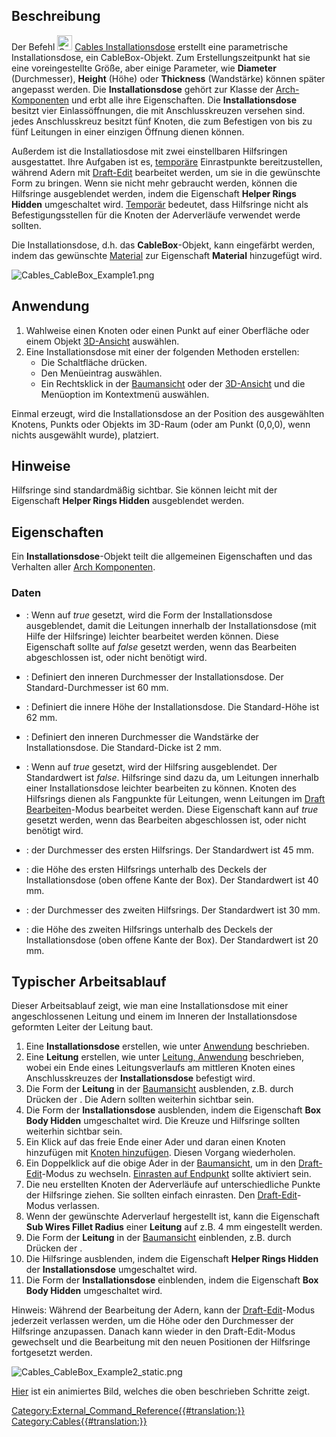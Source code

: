<languages/>

{{Docnav/de
|[[Cables_CableConduit/de|Leitungsführung]]
|[[Cables_CableConnector/de|Leitungsverbindung]]
|[[Cables_Workbench/de|Cables]]
|IconL=Cables_CableConduit.svg
|IconR=Cables_CableConnector.svg
|IconC=Cables_workbench_icon.svg
}}

{{GuiCommand/de
|Name=Cables CableBox
|Name/de=Cables Installationsdose
|MenuLocation= Leitungen → Installationsdose erstellen
|Workbenches=[[Cables_Workbench/de|Cables]]
|Shortcut={{KEY|C}} {{KEY|X}}
|Version=0.1.0
|SeeAlso=[[Cables_Cable/de|Cables Leitungen]], [[Cables_CableConnector/de|Cables Leitungsverbindung]]
}}

<span id="Description"></span>
==Beschreibung==

Der Befehl [[Image:Cables_CableBox.svg|24px]] [[Cables_CableBox/de|Cables Installationsdose]] erstellt eine parametrische Installationsdose, ein CableBox-Objekt. Zum Erstellungszeitpunkt hat sie eine voreingestellte Größe, aber einige Parameter, wie '''Diameter''' (Durchmesser), '''Height''' (Höhe) oder '''Thickness''' (Wandstärke) können später angepasst werden. Die '''Installationsdose''' gehört zur Klasse der [[Arch_Component/de|Arch-Komponenten]] und erbt alle ihre Eigenschaften. Die '''Installationsdose''' besitzt vier Einlassöffnungen, die mit Anschlusskreuzen versehen sind. jedes Anschlusskreuz besitzt fünf Knoten, die zum Befestigen von bis zu fünf Leitungen in einer einzigen Öffnung dienen können.

Außerdem ist die Installatiosdose mit zwei einstellbaren Hilfsringen ausgestattet. Ihre Aufgaben ist es, <u>temporäre</u> Einrastpunkte bereitzustellen, während Adern mit [[Draft_Edit/de|Draft-Edit]] bearbeitet werden, um sie in die gewünschte Form zu bringen. Wenn sie nicht mehr gebraucht werden, können die Hilfsringe ausgeblendet werden, indem die Eigenschaft '''Helper Rings Hidden''' umgeschaltet wird. <u>Temporär</u> bedeutet, dass Hilfsringe nicht als Befestigungsstellen für die Knoten der Aderverläufe verwendet werde sollten.

Die Installationsdose, d.h. das '''CableBox'''-Objekt, kann eingefärbt werden, indem das gewünschte [[Arch_SetMaterial/de|Material]] zur Eigenschaft '''Material''' hinzugefügt wird.

[[Image:Cables_CableBox_Example1.png]]
{{Caption|Beispiel der Standard-Installationsdose:<br/>Dort sind sichtbare Hilfskreuze innerhalb der Löcher und Hilfsringe innerhalb der Installationsdose angebracht.}}

<span id="Usage"></span>
==Anwendung==

# Wahlweise einen Knoten oder einen Punkt auf einer Oberfläche oder einem Objekt [[3D_View/de|3D-Ansicht]] auswählen.
# Eine Installationsdose mit einer der folgenden Methoden erstellen:
#* Die Schaltfläche {{Button|[[Image:Cables_CableBox.svg|16px]] [[Cables_CableBox/de|Cable Box]]}} drücken.
#* Den Menüeintrag {{MenuCommand|Cables → [[Image:Cables_CableBox.svg|16px]] Cable Box}} auswählen.
#* Ein Rechtsklick in der [[Tree_View/de|Baumansicht]] oder der [[3D_View/de|3D-Ansicht]] und die Menüoption {{MenuCommand|Cables → [[Image:Cables_CableBox.svg|16px]] Cable Box}} im Kontextmenü auswählen.

Einmal erzeugt, wird die Installationsdose an der Position des ausgewählten Knotens, Punkts oder Objekts im 3D-Raum (oder am Punkt (0,0,0), wenn nichts ausgewählt wurde), platziert.

<span id="Notes"></span>
==Hinweise==

Hilfsringe sind standardmäßig sichtbar. Sie können leicht mit der Eigenschaft '''Helper Rings Hidden''' ausgeblendet werden.

<span id="Properties"></span>
==Eigenschaften==

Ein '''Installationsdose'''-Objekt teilt die allgemeinen Eigenschaften und das Verhalten aller [[Arch_Component/de|Arch Komponenten]].

<span id="Data"></span>
===Daten===

{{TitleProperty|Cable Box}}

* {{PropertyData|Box Body Hidden|Bool}}: Wenn auf ''true'' gesetzt, wird die Form der Installationsdose ausgeblendet, damit die Leitungen innerhalb der Installationsdose (mit Hilfe der Hilfsringe) leichter bearbeitet werden können. Diese Eigenschaft sollte auf ''false'' gesetzt werden, wenn das Bearbeiten abgeschlossen ist, oder nicht benötigt wird.
* {{PropertyData|Diameter|Length}}: Definiert den inneren Durchmesser der Installationsdose. Der Standard-Durchmesser ist 60 mm.
* {{PropertyData|Height|Length}}: Definiert die innere Höhe der Installationsdose. Die Standard-Höhe ist 62 mm.
* {{PropertyData|Thickness|Length}}: Definiert den inneren Durchmesser die Wandstärke der Installationsdose. Die Standard-Dicke ist 2 mm.

{{TitleProperty|Cable Box Helpers}}

* {{PropertyData|Helper Rings Hidden|Bool}}: Wenn auf ''true'' gesetzt, wird der Hilfsring ausgeblendet. Der Standardwert ist ''false''. Hilfsringe sind dazu da, um Leitungen innerhalb einer Installationsdose leichter bearbeiten zu können. Knoten des Hilfsrings dienen als Fangpunkte für Leitungen, wenn Leitungen im [[Draft_Edit/de|Draft Bearbeiten]]-Modus bearbeitet werden. Diese Eigenschaft kann auf ''true'' gesetzt werden, wenn das Bearbeiten abgeschlossen ist, oder nicht benötigt wird.
* {{PropertyData|Ring 1 Diameter|Length}}: der Durchmesser des ersten Hilfsrings. Der Standardwert ist 45 mm.
* {{PropertyData|Ring 1 Height|Length}}: die Höhe des ersten Hilfsrings unterhalb des Deckels der Installationsdose (oben offene Kante der Box). Der Standardwert ist 40 mm.
* {{PropertyData|Ring 2 Diameter|Length}}: der Durchmesser des zweiten Hilfsrings. Der Standardwert ist 30 mm.
* {{PropertyData|Ring 2 Height|Length}}: die Höhe des zweiten Hilfsrings unterhalb des Deckels der Installationsdose (oben offene Kante der Box). Der Standardwert ist 20 mm.

<span id="Typical_workflow"></span>
==Typischer Arbeitsablauf==

Dieser Arbeitsablauf zeigt, wie man eine Installationsdose mit einer angeschlossenen Leitung und einem im Inneren der Installationsdose geformten Leiter der Leitung baut.

# Eine '''Installationsdose''' erstellen, wie unter [[#Anwendung|Anwendung]] beschrieben.
# Eine '''Leitung''' erstellen, wie unter [[Cables_Cable/de#Anwendung|Leitung, Anwendung]] beschrieben, wobei ein Ende eines Leitungsverlaufs am mittleren Knoten eines Anschlusskreuzes der '''Installationsdose''' befestigt wird.
# Die Form der '''Leitung''' in der [[Tree_view/de|Baumansicht]] ausblenden, z.B. durch Drücken der {{KEY|Leertaste}}. Die Adern sollten weiterhin sichtbar sein.
# Die Form der '''Installationsdose''' ausblenden, indem die Eigenschaft '''Box Body Hidden''' umgeschaltet wird. Die Kreuze und Hilfsringe sollten weiterhin sichtbar sein.
# Ein Klick auf das freie Ende einer Ader und daran einen Knoten hinzufügen mit [[Cables_AddVertex/de|Knoten hinzufügen]]. Diesen Vorgang wiederholen.
# Ein Doppelklick auf die obige Ader in der [[Tree_view/de|Baumansicht]], um in den [[Draft_Edit/de|Draft-Edit]]-Modus zu wechseln. [[Draft_Snap_Endpoint/de|Einrasten auf Endpunkt]] sollte aktiviert sein.
# Die neu erstellten Knoten der Aderverläufe auf unterschiedliche Punkte der Hilfsringe ziehen. Sie sollten einfach einrasten. Den [[Draft_Edit/de|Draft-Edit]]-Modus verlassen.
# Wenn der gewünschte Aderverlauf hergestellt ist, kann die Eigenschaft '''Sub Wires Fillet Radius''' einer '''Leitung''' auf z.B. 4 mm eingestellt werden.
# Die Form der '''Leitung''' in der [[Tree_view/de|Baumansicht]] einblenden, z.B. durch Drücken der {{KEY|Leertaste}}.
# Die Hilfsringe ausblenden, indem die Eigenschaft '''Helper Rings Hidden''' der '''Installationsdose''' umgeschaltet wird.
# Die Form der '''Installationsdose''' einblenden, indem die Eigenschaft '''Box Body Hidden''' umgeschaltet wird.

Hinweis: Während der Bearbeitung der Adern, kann der [[Draft_Edit/de|Draft-Edit]]-Modus jederzeit verlassen werden, um die Höhe oder den Durchmesser der Hilfsringe anzupassen. Danach kann wieder in den Draft-Edit-Modus gewechselt und die Bearbeitung mit den neuen Positionen der Hilfsringe fortgesetzt werden.

[[Image:Cables_CableBox_Example2_static.png]]
{{Caption|Beispiel von geformten Leitern innerhalb einer Installationsdose.}}

[[Cables_Example3_CableBox|Hier]] ist ein animiertes Bild, welches die oben beschrieben Schritte zeigt.


{{Docnav/de
|[[Cables_CableConduit/de|Leitungsführung]]
|[[Cables_CableConnector/de|Leitungsverbindung]]
|[[Cables_Workbench/de|Cables]]
|IconL=Cables_CableConduit.svg
|IconR=Cables_CableConnector.svg
|IconC=Cables_workbench_icon.svg
}}

[[Category:External_Command_Reference{{#translation:}}]]
[[Category:Cables{{#translation:}}]]